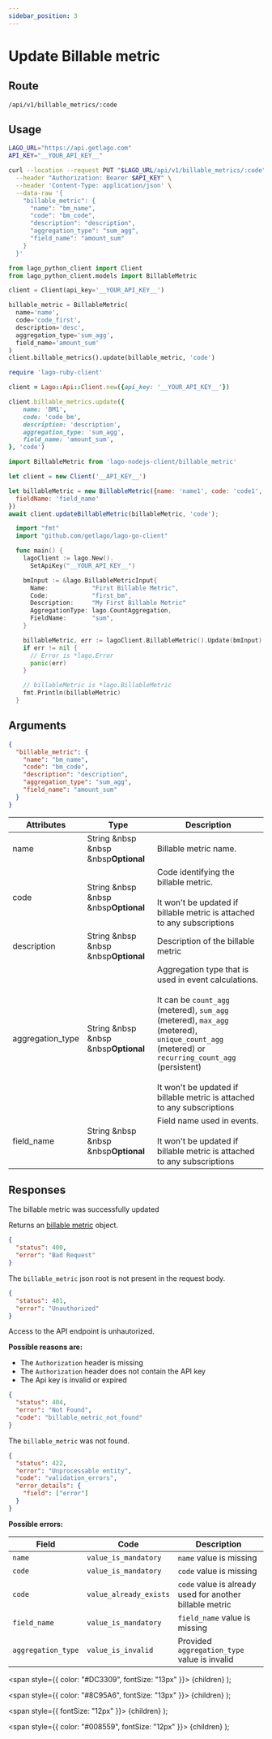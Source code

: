 ```yaml
---
sidebar_position: 3
---
```



# Update Billable metric

## Route

```curl title="PUT"
/api/v1/billable_metrics/:code
```

## Usage

<Tabs groupId="prog-language">
  <TabItem value="curl" label="Curl" default>

  ```bash
  LAGO_URL="https://api.getlago.com"
  API_KEY="__YOUR_API_KEY__"

  curl --location --request PUT "$LAGO_URL/api/v1/billable_metrics/:code" \
    --header "Authorization: Bearer $API_KEY" \
    --header 'Content-Type: application/json' \
    --data-raw '{
      "billable_metric": {
        "name": "bm_name",
        "code": "bm_code",
        "description": "description",
        "aggregation_type": "sum_agg",
        "field_name": "amount_sum"
      }
    }'
  ```
  </TabItem>

  <TabItem value="python" label="Python">

  ```python
  from lago_python_client import Client
  from lago_python_client.models import BillableMetric

  client = Client(api_key='__YOUR_API_KEY__')

  billable_metric = BillableMetric(
    name='name',
    code='code_first',
    description='desc',
    aggregation_type='sum_agg',
    field_name='amount_sum'
  )
  client.billable_metrics().update(billable_metric, 'code')
  ```
  </TabItem>

  <TabItem value="ruby" label="Ruby">

  ```ruby
  require 'lago-ruby-client'

  client = Lago::Api::Client.new({api_key: '__YOUR_API_KEY__'})

  client.billable_metrics.update({
      name: 'BM1',
      code: 'code_bm',
      description: 'description',
      aggregation_type: 'sum_agg',
      field_name: 'amount_sum',
  }, 'code')
  ```
  </TabItem>

  <TabItem value="javascript" label="Node.js">

  ```javascript
  import BillableMetric from 'lago-nodejs-client/billable_metric'

  let client = new Client('__API_KEY__')

  let billableMetric = new BillableMetric({name: 'name1', code: 'code1', aggregationType: 'sum_agg',
    fieldName: 'field_name'
  })
  await client.updateBillableMetric(billableMetric, 'code');
  ```
  </TabItem>

  <TabItem value="go" label="Go">

  ```go
    import "fmt"
    import "github.com/getlago/lago-go-client"

    func main() {
      lagoClient := lago.New().
        SetApiKey("__YOUR_API_KEY__")

      bmInput := &lago.BillableMetricInput{
        Name:            "First Billable Metric",
        Code:            "first_bm",
        Description:     "My First Billable Metric"
        AggregationType: lago.CountAggregation,
        FieldName:       "sum",
      }

      billableMetric, err := lagoClient.BillableMetric().Update(bmInput)
      if err != nil {
        // Error is *lago.Error
        panic(err)
      }

      // billableMetric is *lago.BillableMetric
      fmt.Println(billableMetric)
    }
  ```

  </TabItem>
</Tabs>

## Arguments

```json
{
  "billable_metric": {
    "name": "bm_name",
    "code": "bm_code",
    "description": "description",
    "aggregation_type": "sum_agg",
    "field_name": "amount_sum"
  }
}
```

| Attributes | Type | Description |
|--|--|--|
| name | String &nbsp &nbsp &nbsp<Optional>**Optional**</Optional> | Billable metric name. |
| code | String &nbsp &nbsp &nbsp<Optional>**Optional**</Optional> | Code identifying the billable metric.<br></br>It won't be updated if billable metric is attached to any subscriptions |
| description | String &nbsp &nbsp &nbsp<Optional>**Optional**</Optional> | Description of the billable metric |
| aggregation_type | String &nbsp &nbsp &nbsp<Optional>**Optional**</Optional> | Aggregation type that is used in event calculations.<br></br>It can be `count_agg` (metered), `sum_agg` (metered), `max_agg` (metered), `unique_count_agg` (metered) or `recurring_count_agg` (persistent)<br></br>It won't be updated if billable metric is attached to any subscriptions |
| field_name | String &nbsp &nbsp &nbsp<Optional>**Optional**</Optional> | Field name used in events.<br></br>It won't be updated if billable metric is attached to any subscriptions |
## Responses

<Tabs>
  <TabItem value="200" label="HTTP 200" default>
  The billable metric was successfully updated

  Returns an [billable metric](./billable-metric-object) object.
  </TabItem>

  <TabItem value="400" label="HTTP 400">

  ```json
  {
    "status": 400,
    "error": "Bad Request"
  }
  ```

  The `billable_metric` json root is not present in the request body.
  </TabItem>

  <TabItem value="401" label="HTTP 401">

  ```json
  {
    "status": 401,
    "error": "Unauthorized"
  }
  ```

  Access to the API endpoint is unhautorized.

  **Possible reasons are:**
  * The `Authorization` header is missing
  * The `Authorization` header does not contain the API key
  * The Api key is invalid or expired


  </TabItem>

  <TabItem value="404" label="HTTP 404">

  ```json
  {
    "status": 404,
    "error": "Not Found",
    "code": "billable_metric_not_found"
  }
  ```

  The `billable_metric` was not found.
  </TabItem>

  <TabItem value="422" label="HTTP 422">

  ```json
  {
    "status": 422,
    "error": "Unprocessable entity",
    "code": "validation_errors",
    "error_details": {
      "field": ["error"]
    }
  }
  ```

  **Possible errors:**

  | Field | Code | Description |
  |--|--|--|
  | `name` | `value_is_mandatory` | `name` value is missing |
  | `code` | `value_is_mandatory` | `code` value is missing |
  | `code` | `value_already_exists` | `code` value is already used for another billable metric |
  | `field_name` | `value_is_mandatory` | `field_name` value is missing |
  | `aggregation_type` | `value_is_invalid` | Provided `aggregation_type` value is invalid |

  </TabItem>
</Tabs>



  <span
    style={{
      color: "#DC3309",
      fontSize: "13px"
    }}>
    {children}
  </span>
);

  <span
    style={{
      color: "#8C95A6",
      fontSize: "13px"
    }}>
    {children}
  </span>
);

  <span
    style={{
      fontSize: "12px"
    }}>
    {children}
  </span>
);

  <span
    style={{
      color: "#008559",
      fontSize: "12px"
    }}>
    {children}
  </span>
);
